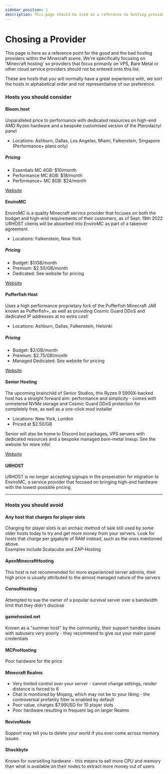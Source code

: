 ```yaml
---
sidebar_position: 1
description: This page should be used as a reference to hosting providers and is not a substitute for their trustpilot and / or other clients real world experiences.
---
```


# Chosing a Provider

This page is here as a reference point for the good and the bad hosting providers within the Minecraft scene. We're specifically focusing on 'Minecraft hosting' so providers that focus primarily on VPS, Bare Metal or other cloud service providers should not be entered onto this list.

These are hosts that you will normally have a great experience with, we sort the hosts in alphabetical order and not representiative of our preference.

### Hosts you should consider

#### Bloom.host

Unparalleled price to performance with dedicated resources on high-end AMD Ryzen hardware and a bespoke customised version of the Pterodactyl panel

* Locations: Ashburn, Dallas, Los Angeles, Miami, Falkenstein, Singapore (Performance+ plans only)

##### Pricing

* Essentials MC 4GB: $10/month
* Performance MC 8GB: $18/month
* Performance+ MC 8GB: $24/month

<div>
<a class="button button--outline button--primary" href="https://bloom.host">Website</a>
</div>

#### EnviroMC

EnviroMC is a quality Minecraft service provider that focuses on both the budget and high-end requirements of their customers, as of Sept. 19th 2022 URHOST clients will be absorbed into EnviroMC as part of a takeover agreement.

* Locations: Falkenstein, New York

##### Pricing

* Budget: $1/GB/month
* Premium: $2.50/GB/month
* Dedicated: See website for pricing

<div>
<a class="button button--outline button--primary" href="https://enviromc.host">Website</a>
</div>

#### Pufferfish Host

Uses a high performance proprietary fork of the Pufferfish Minecraft JAR known as Pufferfish+, as well as providing Cosmic Guard DDoS and dedicated IP addresses at no extra cost!

* Locations: Ashburn, Dallas, Falkenstein, Helsinki

##### Pricing

* Budget: $2/GB/month
* Premium: $2.75/GB/month
* Managed Dedicated: See website for pricing

<div>
<a class="button button--outline button--primary" href="https://pufferfish.host">Website</a>
</div>

#### Senior Hosting

The upcoming brainchild of Senior Studios, this Ryzen 9 5900X-backed host has a straight forward aim: performance and simplicity - comes with unmetered NVMe storage and Cosmic Guard DDoS protection for completely free, as well as a one-click mod installer

* Locations: New York, London
* Priced at $2.50/GB

Senior will also be home to Discord bot packages, VPS servers with dedicated resources and a bespoke managed bare-metal lineup. See the website for more info!

<div>
<a class="button button--outline button--primary" href="https://www.senior-studios.com/hosting">Website</a>
</div>

#### URHOST

URHOST is no longer accepting signups in the preperation for migration to EnviroMC, a service provider that focused on bringing high-end hardware with the lowest possible pricing.

---

### Hosts you should avoid

#### Any host that charges for player slots

Charging for player slots is an archaic method of sale still used by some older hosts today to try and get more money from your servers. Look for hosts that charge per gigabyte of RAM instead, such as the ones mentioned above.  
Examples include Scalacube and ZAP-Hosting

#### ApexMinecraftHosting

This host is not recommended for more experienced server admins, their high price is usually attributed to the almost managed nature of the servers

#### ConsulHosting

Attempted to sue the owner of a popular survival server over a bandwidth limit that they didn't disclose

#### gamehosted.net

Known as a "summer host" by the community, their support handles issues with subusers very poorly - they recommend to give out your main panel credentials 

#### MCProHosting

Poor hardware for the price

#### Minecraft Realms

* Very limited control over your server - cannot change settings, render distance is forced to 6
* Chat is monitored by Mojang, which may not be to your liking - the controversial profanity filter is enabled by default
* Poor value, charges $7.99USD for 10 player slots
* Poor hardware resulting in frequent lag on larger Realms

#### ReviveNode

Support may tell you to delete your world if you ever come across memory issues

#### Shockbyte

Known for overselling hardware - this means to sell more CPU and memory than what is available on their nodes to extract more money out of users